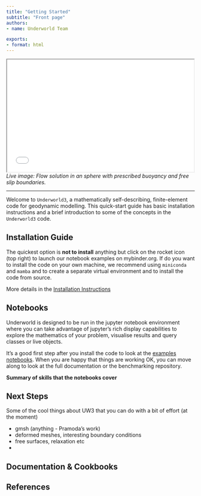 ```yaml
---
title: "Getting Started"
subtitle: "Front page"
authors:
- name: Underworld Team

exports:
- format: html
---
```



```{=html}
<center>
<iframe src="Notebooks/html5/stokes_sphere_plot.html" width="500" height="300">
</iframe>
</center>

<i>
    Live image: Flow solution in an sphere with prescribed buoyancy
    and free slip boundaries.
</i>

```
---

Welcome to `Underworld3`, a mathematically self-describing, finite-element code for geodynamic modelling. This quick-start guide has basic installation instructions and a brief introduction to some of the concepts in the `Underworld3` code.

## Installation Guide

The quickest option is **not to install** anything but click on the rocket icon (top right) to launch our notebook examples on mybinder.org. If do you want to install the code on your own machine, we recommend using `miniconda` and `mamba` and to create a separate virtual environment and to install the code from source.

More details in the [Installation Instructions](Installation.qmd)

## Notebooks

Underworld is designed to be run in the jupyter notebook environment where you can take advantage of jupyter's rich display capabilities to explore the mathematics of your problem, visualise results and query classes or live objects.

It's a good first step after you install the code to look at the [examples notebooks](Notebooks/Notebook_Index.ipynb). When you are happy that things are working OK, you can move along to look at the full documentation or the benchmarking repository.

**Summary of skills that the notebooks cover**



## Next Steps



Some of the cool things about UW3 that you can do with a bit of effort (at the moment)

  - gmsh (anything - Pramoda's work)
  - deformed meshes, interesting boundary conditions
  - free surfaces, relaxation etc
  -

## Documentation & Cookbooks




## References
